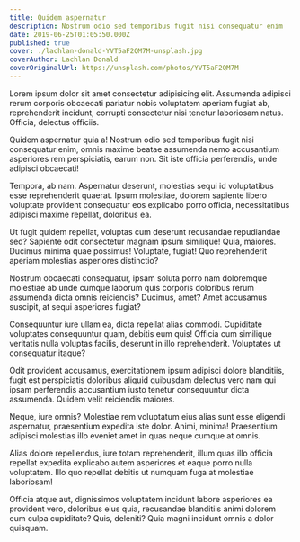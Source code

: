```yaml
---
title: Quidem aspernatur
description: Nostrum odio sed temporibus fugit nisi consequatur enim
date: 2019-06-25T01:05:50.000Z
published: true
cover: ./lachlan-donald-YVT5aF2QM7M-unsplash.jpg
coverAuthor: Lachlan Donald
coverOriginalUrl: https://unsplash.com/photos/YVT5aF2QM7M
---
```


Lorem ipsum dolor sit amet consectetur adipisicing elit. Assumenda adipisci rerum corporis obcaecati pariatur nobis voluptatem aperiam fugiat ab, reprehenderit incidunt, corrupti consectetur nisi tenetur laboriosam natus. Officia, delectus officiis.

Quidem aspernatur quia a! Nostrum odio sed temporibus fugit nisi consequatur enim, omnis maxime beatae assumenda nemo accusantium asperiores rem perspiciatis, earum non. Sit iste officia perferendis, unde adipisci obcaecati!

Tempora, ab nam. Aspernatur deserunt, molestias sequi id voluptatibus esse reprehenderit quaerat. Ipsum molestiae, dolorem sapiente libero voluptate provident consequatur eos explicabo porro officia, necessitatibus adipisci maxime repellat, doloribus ea.

Ut fugit quidem repellat, voluptas cum deserunt recusandae repudiandae sed? Sapiente odit consectetur magnam ipsum similique! Quia, maiores. Ducimus minima quae possimus! Voluptate, fugiat! Quo reprehenderit aperiam molestias asperiores distinctio?

Nostrum obcaecati consequatur, ipsam soluta porro nam doloremque molestiae ab unde cumque laborum quis corporis doloribus rerum assumenda dicta omnis reiciendis? Ducimus, amet? Amet accusamus suscipit, at sequi asperiores fugiat?

Consequuntur iure ullam ea, dicta repellat alias commodi. Cupiditate voluptates consequuntur quam, debitis eum quis! Officia cum similique veritatis nulla voluptas facilis, deserunt in illo reprehenderit. Voluptates ut consequatur itaque?

Odit provident accusamus, exercitationem ipsum adipisci dolore blanditiis, fugit est perspiciatis doloribus aliquid quibusdam delectus vero nam qui ipsam perferendis accusantium iusto tenetur consequuntur dicta assumenda. Quidem velit reiciendis maiores.

Neque, iure omnis? Molestiae rem voluptatum eius alias sunt esse eligendi aspernatur, praesentium expedita iste dolor. Animi, minima! Praesentium adipisci molestias illo eveniet amet in quas neque cumque at omnis.

Alias dolore repellendus, iure totam reprehenderit, illum quas illo officia repellat expedita explicabo autem asperiores et eaque porro nulla voluptatem. Illo quo repellat debitis ut numquam fuga at molestiae laboriosam!

Officia atque aut, dignissimos voluptatem incidunt labore asperiores ea provident vero, doloribus eius quia, recusandae blanditiis animi dolorem eum culpa cupiditate? Quis, deleniti? Quia magni incidunt omnis a dolor quisquam.
